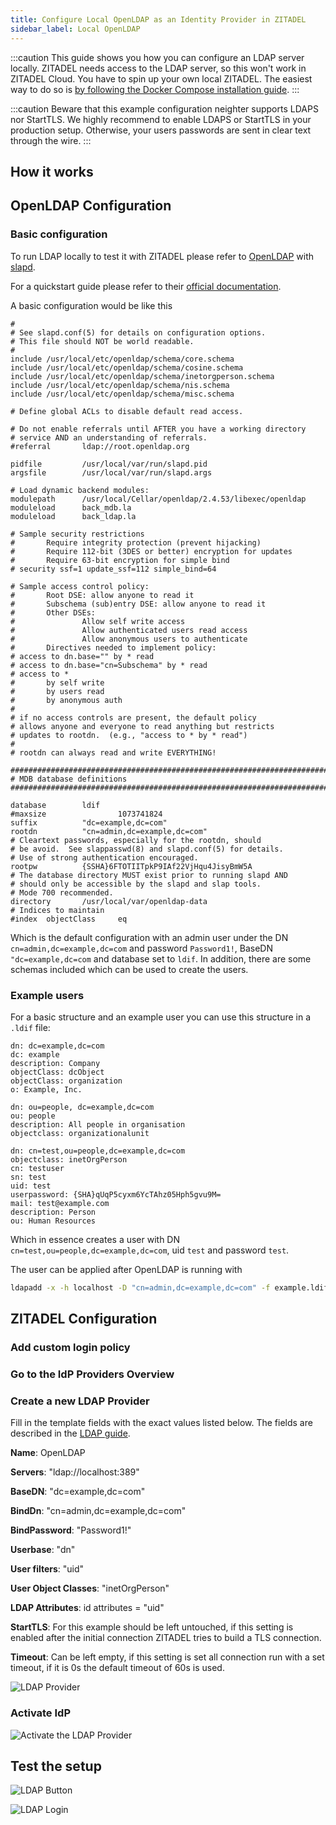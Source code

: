 ```yaml
---
title: Configure Local OpenLDAP as an Identity Provider in ZITADEL
sidebar_label: Local OpenLDAP
---
```



:::caution
This guide shows you how you can configure an LDAP server locally.
ZITADEL needs access to the LDAP server, so this won't work in ZITADEL Cloud.
You have to spin up your own local ZITADEL.
The easiest way to do so is [by following the Docker Compose installation guide](/docs/self-hosting/deploy/compose).
:::

:::caution
Beware that this example configuration neighter supports LDAPS nor StartTLS.
We highly recommend to enable LDAPS or StartTLS in your production setup.
Otherwise, your users passwords are sent in clear text through the wire.
:::

<Intro provider="a local OpenLDAP server"/>

## How it works

<HowLDAPIDPWorks/>

## OpenLDAP Configuration

### Basic configuration

To run LDAP locally to test it with ZITADEL please refer to [OpenLDAP](https://www.openldap.org/) with [slapd](https://www.openldap.org/software/man.cgi?query=slapd).

For a quickstart guide please refer to their [official documentation](https://www.openldap.org/doc/admin22/quickstart.html).

A basic configuration would be like this
```
#
# See slapd.conf(5) for details on configuration options.
# This file should NOT be world readable.
#
include /usr/local/etc/openldap/schema/core.schema
include /usr/local/etc/openldap/schema/cosine.schema
include /usr/local/etc/openldap/schema/inetorgperson.schema
include /usr/local/etc/openldap/schema/nis.schema
include /usr/local/etc/openldap/schema/misc.schema

# Define global ACLs to disable default read access.

# Do not enable referrals until AFTER you have a working directory
# service AND an understanding of referrals.
#referral       ldap://root.openldap.org

pidfile         /usr/local/var/run/slapd.pid
argsfile        /usr/local/var/run/slapd.args

# Load dynamic backend modules:
modulepath      /usr/local/Cellar/openldap/2.4.53/libexec/openldap
moduleload      back_mdb.la
moduleload      back_ldap.la

# Sample security restrictions
#       Require integrity protection (prevent hijacking)
#       Require 112-bit (3DES or better) encryption for updates
#       Require 63-bit encryption for simple bind
# security ssf=1 update_ssf=112 simple_bind=64

# Sample access control policy:
#       Root DSE: allow anyone to read it
#       Subschema (sub)entry DSE: allow anyone to read it
#       Other DSEs:
#               Allow self write access
#               Allow authenticated users read access
#               Allow anonymous users to authenticate
#       Directives needed to implement policy:
# access to dn.base="" by * read
# access to dn.base="cn=Subschema" by * read
# access to *
#       by self write
#       by users read
#       by anonymous auth
#
# if no access controls are present, the default policy
# allows anyone and everyone to read anything but restricts
# updates to rootdn.  (e.g., "access to * by * read")
#
# rootdn can always read and write EVERYTHING!

#######################################################################
# MDB database definitions
#######################################################################

database        ldif
#maxsize                1073741824
suffix          "dc=example,dc=com"
rootdn          "cn=admin,dc=example,dc=com"
# Cleartext passwords, especially for the rootdn, should
# be avoid.  See slappasswd(8) and slapd.conf(5) for details.
# Use of strong authentication encouraged.
rootpw          {SSHA}6FTOTIITpkP9IAf22VjHqu4JisyBmW5A
# The database directory MUST exist prior to running slapd AND
# should only be accessible by the slapd and slap tools.
# Mode 700 recommended.
directory       /usr/local/var/openldap-data
# Indices to maintain
#index  objectClass     eq
```

Which is the default configuration with an admin user under the DN `cn=admin,dc=example,dc=com` and password `Password1!`, BaseDN `"dc=example,dc=com` and database set to `ldif`.
In addition, there are some schemas included which can be used to create the users.

### Example users

For a basic structure and an example user you can use this structure in a `.ldif` file:
```
dn: dc=example,dc=com
dc: example
description: Company
objectClass: dcObject
objectClass: organization
o: Example, Inc.

dn: ou=people, dc=example,dc=com
ou: people
description: All people in organisation
objectclass: organizationalunit

dn: cn=test,ou=people,dc=example,dc=com
objectclass: inetOrgPerson
cn: testuser
sn: test
uid: test
userpassword: {SHA}qUqP5cyxm6YcTAhz05Hph5gvu9M=
mail: test@example.com
description: Person
ou: Human Resources
```

Which in essence creates a user with DN `cn=test,ou=people,dc=example,dc=com`, uid `test` and password `test`.

The user can be applied after OpenLDAP is running with
```bash
ldapadd -x -h localhost -D "cn=admin,dc=example,dc=com" -f example.ldif -w 'Password1!'
```

## ZITADEL Configuration

### Add custom login policy

<CustomLoginPolicy/>

### Go to the IdP Providers Overview

<IDPsOverview templates="Active Directory / LDAP"/>

### Create a new LDAP Provider

Fill in the template fields with the exact values listed below. The fields are described in the [LDAP guide](./ldap#create-a-new-ldap-provider).

**Name**: OpenLDAP

**Servers**: "ldap://localhost:389"

**BaseDN**: "dc=example,dc=com"

**BindDn**: "cn=admin,dc=example,dc=com"

**BindPassword**: "Password1!"

**Userbase**: "dn"

**User filters**: "uid"

**User Object Classes**: "inetOrgPerson"

**LDAP Attributes**: id attributes = "uid"

**StartTLS**: For this example should be left untouched, if this setting is enabled after the initial connection ZITADEL tries to build a TLS connection.

**Timeout**: Can be left empty, if this setting is set all connection run with a set timeout, if it is 0s the default timeout of 60s is used.


<GeneralConfigDescription provider_account="LDAP user" />

![LDAP Provider](/img/guides/zitadel_ldap_create_provider.png)

### Activate IdP

<Activate/>

![Activate the LDAP Provider](/img/guides/zitadel_activate_ldap.png)

## Test the setup

<TestSetup loginscreen="ZITADELs LDAP login"/>

![LDAP Button](/img/guides/zitadel_login_ldap.png)

![LDAP Login](/img/guides/zitadel_login_ldap_input.png)
